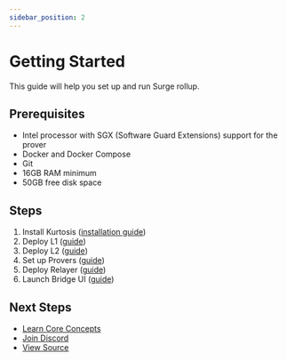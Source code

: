 ```yaml
---
sidebar_position: 2
---
```


# Getting Started

This guide will help you set up and run Surge rollup.

## Prerequisites

- Intel processor with SGX (Software Guard Extensions) support for the prover
- Docker and Docker Compose
- Git
- 16GB RAM minimum
- 50GB free disk space

## Steps

1. Install Kurtosis ([installation guide](https://docs.kurtosis.com/quickstart))
2. Deploy L1 ([guide](/docs/Guides/deploy-l1))
3. Deploy L2 ([guide](/docs/Guides/deploy-l2))
4. Set up Provers ([guide](/docs/Guides/provers))
5. Deploy Relayer ([guide](/docs/Guides/deploy-relay))
6. Launch Bridge UI ([guide](/docs/Guides/deploy-bridge-ui))

## Next Steps

- [Learn Core Concepts](/docs/core-concepts)
- [Join Discord](https://discord.gg/nethermind)
- [View Source](https://github.com/NethermindEth)
